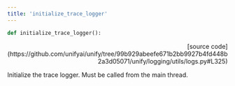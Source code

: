 ```yaml
---
title: 'initialize_trace_logger'
---
```


```python
def initialize_trace_logger():
```

<p align="right">[source code](https://github.com/unifyai/unify/tree/99b929abeefe671b2bb9927b4fd448b2a3d05071/unify/logging/utils/logs.py#L325)</p>

Initialize the trace logger. Must be called from the main thread.